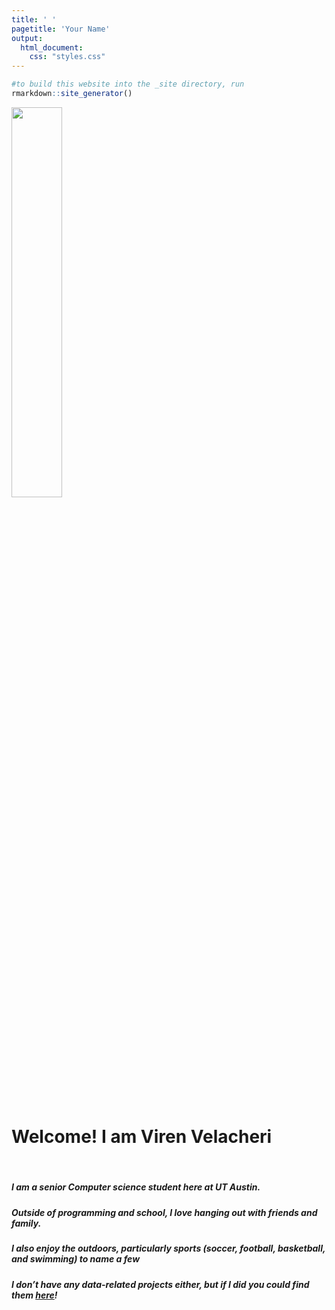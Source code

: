 ```yaml
---
title: ' '
pagetitle: 'Your Name'
output: 
  html_document: 
    css: "styles.css"
---
```


```R
#to build this website into the _site directory, run
rmarkdown::site_generator()
```
 
<img src="avatar.jpg" style=width:40% class="img-circle">

<br>

# Welcome! I am Viren Velacheri
  
</br>

##### I am a senior Computer science student here at UT Austin.

##### Outside of programming and school, I love hanging out with friends and family.

##### I also enjoy the outdoors, particularly sports (soccer, football, basketball, and swimming) to name a few  

##### I don't have any data-related projects either, but if I did you could find them [here](portfolio.html)!